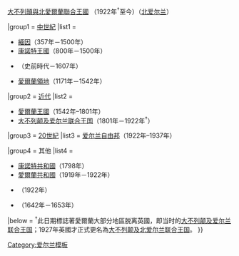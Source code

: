 {{Navbox
|name = 爱尔兰岛国家
|state = {{{state|autocollapse}}}
|title = 1171年以来[[爱尔兰岛]]上的国家变迁<sup>[[:en:Irish states since 1171|(en)]]</sup>
|bodyclass = hlist

|above = [[爱尔兰]]（1937年至今）{{·}}[[英国|大不列顛與北愛爾蘭聯合王國]] （1922年<sup>†</sup>至今）（[[北爱尔兰]]）

|group1 = [[中世紀]]
|list1 = 
*[[康諾特#緬因(Ui Maien)|緬因]]（357年－1500年）
*[[康諾特|康諾特王國]]（800年－1500年）
*{{link-en|蓋爾愛爾蘭|Gaelic Ireland}}（史前時代－1607年）
*[[愛爾蘭領地]]（1171年－1542年）

|group2 = [[近世|近代]]
|list2 = 
*[[愛爾蘭王國]]（1542年–1801年）
*[[大不列颠及爱尔兰联合王国]]（1801年－1922年<sup>†</sup>）

|group3 = [[20世紀]]
|list3 = 
[[爱尔兰自由邦]]（1922年–1937年）


|group4 = 其他
|list4 = 
*[[康諾特省|康諾特共和國]]（1798年）
*[[爱尔兰共和国 (1919年－1922年)|愛爾蘭共和國]]（1919年－1922年）
*{{link-en|芒斯特共和国|Munster Republic}}（1922年）
*{{link-en|聯邦愛爾蘭|Confederate Ireland}}（1642年－1653年）

|below = <sup>†</sup>此日期標誌著愛爾蘭大部分地區脱离英國，即当时的[[大不列颠及爱尔兰联合王国]]；1927年英國才正式更名為[[大不列颠及北爱尔兰联合王国]]。
}}<noinclude>

[[Category:爱尔兰模板]]
[[Category:欧洲历史模板|{{PAGENAME}}]]
</noinclude>
